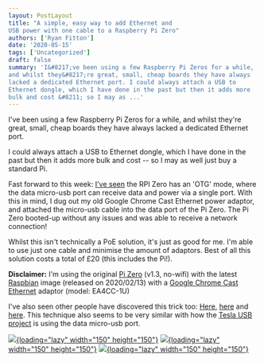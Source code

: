 ```yaml
---
layout: PostLayout
title: "A simple, easy way to add Ethernet and
USB power with one cable to a Raspberry Pi Zero"
authors: ['Ryan Fitton']
date: '2020-05-15'
tags: ['Uncategorized']
draft: false
summary: 'I&#8217;ve been using a few Raspberry Pi Zeros for a while,
and whilst they&#8217;re great, small, cheap boards they have always
lacked a dedicated Ethernet port. I could always attach a USB to
Ethernet dongle, which I have done in the past but then it adds more
bulk and cost &#8211; so I may as ...'
---
```


I've been using a few Raspberry Pi Zeros for a while, and whilst they're
great, small, cheap boards they have always lacked a dedicated Ethernet
port.

I could always attach a USB to Ethernet dongle, which I have done in the
past but then it adds more bulk and cost -- so I may as well just buy a
standard Pi.

Fast forward to this week: [I've
seen](https://www.circuitbasics.com/raspberry-pi-zero-ethernet-gadget/)
the RPI Zero has an 'OTG' mode, where the data micro-usb port can
receive data and power via a single port. With this in mind, I dug out
my old Google Chrome Cast Ethernet power adaptor, and attached the
micro-usb cable into the data port of the Pi Zero. The Pi Zero booted-up
without any issues and was able to receive a network connection!

Whilst this isn't technically a PoE solution, it's just as good for me.
I'm able to use just one cable and minimise the amount of adaptors. Best
of all this solution costs a total of £20 (this includes the Pi!).

**Disclaimer:** I'm using the original [Pi
Zero](https://thepihut.com/products/raspberry-pi-zero) (v1.3, no-wifi)
with the latest [Raspbian](https://www.raspberrypi.org/downloads/) image
(released on 2020/02/13) with a [Google Chrome Cast
Ethernet](https://store.google.com/gb/product/ethernet_adapter_for_chromecast)
adaptor (model: EA4CC-1U)

I've also seen other people have discovered this trick too:
[Here](https://www.raspberrypi.org/forums/viewtopic.php?t=131379),
[here](http://www.makerspace-uk.co.uk/raspberry-pi-zero-networking-solutions/)
and
[here](https://www.reddit.com/r/raspberry_pi/comments/3zha14/pizero_works_out_of_the_box_with_a_chromecast/).
This technique also seems to be very similar with how the [Tesla USB
project](https://github.com/marcone/teslausb) is using the data
micro-usb port.

[![](/static/img/blog/2020/05/rpi-zero-3-150x150.jpg){loading="lazy"
width="150" height="150"}](/static/img/blog/2020/05/rpi-zero-3.jpg)
[![](/static/img/blog/2020/05/rpi-zero-2-150x150.jpg){loading="lazy"
width="150" height="150"}](/static/img/blog/2020/05/rpi-zero-2.jpg)
[![](/static/img/blog/2020/05/rpi-zero-1-150x150.jpg){loading="lazy"
width="150" height="150"}](/static/img/blog/2020/05/rpi-zero-1.jpg)
